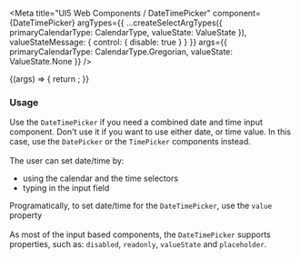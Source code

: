 

<Meta
  title="UI5 Web Components / DateTimePicker"
  component={DateTimePicker}
  argTypes={{
    ...createSelectArgTypes({ primaryCalendarType: CalendarType, valueState: ValueState }),
    valueStateMessage: { control: { disable: true } }
  }}
  args={{
    primaryCalendarType: CalendarType.Gregorian,
    valueState: ValueState.None
  }}
/>

<DocsHeader />

<Canvas>
  <Story name="Default">
    {(args) => {
      return <DateTimePicker {...args} />;
    }}
  </Story>
</Canvas>

<ArgsTable story="." />
<div style={{fontFamily:'var(--sapFontFamily)', fontSize:'var(--sapFontSize)', color:'var(--sapTextColor)'}}>
<h3>Usage</h3>
Use the <code>DateTimePicker</code> if you need a combined date and time input component. Don't use it if you want to
use either date, or time value. In this case, use the <code>DatePicker</code> or the <code>TimePicker</code> components
instead. <br /><br />
The user can set date/time by:
<ul>
  <li>using the calendar and the time selectors</li>
  <li>typing in the input field</li>
</ul>
Programatically, to set date/time for the <code>DateTimePicker</code>, use the <code>value</code> property <br /><br />
As most of the input based components, the <code>DateTimePicker</code> supports properties, such as:
<code>disabled</code>, <code>readonly</code>, <code>valueState</code> and <code>placeholder</code>.
</div>